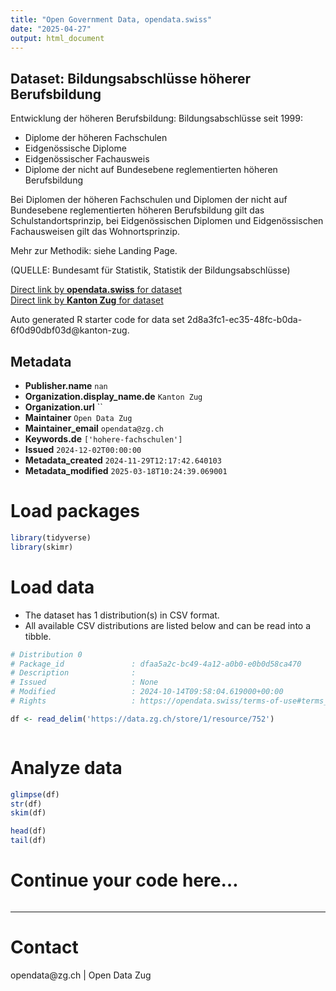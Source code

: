 ```yaml
---
title: "Open Government Data, opendata.swiss"
date: "2025-04-27"
output: html_document
---
```


## Dataset: Bildungsabschlüsse höherer Berufsbildung

Entwicklung der höheren Berufsbildung: Bildungsabschlüsse seit 1999:

- Diplome der höheren Fachschulen
- Eidgenössische Diplome
- Eidgenössischer Fachausweis
- Diplome der nicht auf Bundesebene reglementierten höheren Berufsbildung

Bei Diplomen der höheren Fachschulen und Diplomen der nicht auf Bundesebene reglementierten höheren Berufsbildung gilt das Schulstandortsprinzip, bei Eidgenössischen Diplomen und Eidgenössischen Fachausweisen gilt das Wohnortsprinzip.

Mehr zur Methodik: siehe Landing Page.

(QUELLE: Bundesamt für Statistik, Statistik der Bildungsabschlüsse)

[Direct link by **opendata.swiss** for dataset](https://opendata.swiss/de/dataset/bildungsabschlusse-hoherer-berufsbildung)<br>
[Direct link by **Kanton Zug** for dataset](https://www.zg.ch/behoerden/gesundheitsdirektion/statistikfachstelle/themen/bildung/tertiaerstufe)

Auto generated R starter code for data set 2d8a3fc1-ec35-48fc-b0da-6f0d90dbf03d@kanton-zug.

## Metadata

- **Publisher.name** `nan`
- **Organization.display_name.de** `Kanton Zug`
- **Organization.url** ``
- **Maintainer** `Open Data Zug`
- **Maintainer_email** `opendata@zg.ch`
- **Keywords.de** `['hohere-fachschulen']`
- **Issued** `2024-12-02T00:00:00`
- **Metadata_created** `2024-11-29T12:17:42.640103`
- **Metadata_modified** `2025-03-18T10:24:39.069001`


# Load packages

```r

library(tidyverse)
library(skimr)

```

# Load data

-   The dataset has 1 distribution(s) in CSV format.
-   All available CSV distributions are listed below and can be read into a tibble.

```r

# Distribution 0
# Package_id               : dfaa5a2c-bc49-4a12-a0b0-e0b0d58ca470
# Description              : 
# Issued                   : None
# Modified                 : 2024-10-14T09:58:04.619000+00:00
# Rights                   : https://opendata.swiss/terms-of-use#terms_by

df <- read_delim('https://data.zg.ch/store/1/resource/752')



```

# Analyze data

```r

glimpse(df)
str(df)
skim(df)

head(df)
tail(df)

```

# Continue your code here...

```r

```

------------------------------------------------------------------------

# Contact

opendata@zg.ch | Open Data Zug
